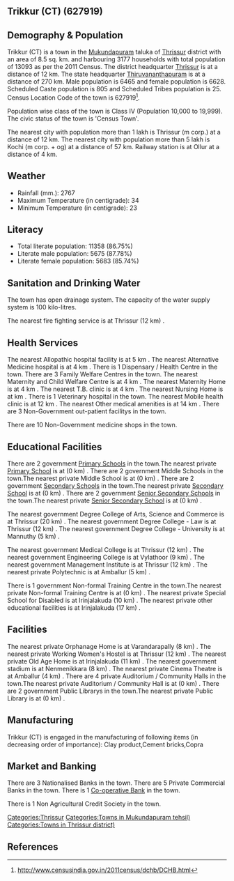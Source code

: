 {{Infobox settlement
| name=Trikkur (CT)
| native_name=
| native_name_lang=
| other_name=
| nickname=
| settlement_type=Town
| image_skyline=
| image_alt=
| image_caption=
| pushpin_map=India Kerala
| pushpin_label_position=right
| pushpin_map_alt=
| pushpin_map_caption=Location in Kerala, India
| latd=
| latm=
| lats=
| latNS=
| longd=
| longm=
| longs=
| longEW=
| coordinates_display=inline,title
| subdivision_type=Country
| subdivision_name={{flag|India}}
| subdivision_type1=[[States and territories of India|State]]
| subdivision_name1=Kerala 
| subdivision_type2=[[List of districts of India|District]]
| subdivision_name2=Thrissur
| subdivision_type3=Tahsil
| subdivision_name3=Mukundapuram
| website=
| established_title=<!-- Established -->
| established_date=
| founder=
| named_for=
| government_type=
| governing_body=
| unit_pref=Metric
| area_footnotes=
| area_rank=
| area_total_km2=8.5
| elevation_footnotes=
| elevation_m=
| population_total=13093
| population_as_of=2011
| population_rank=
| population_density_km2=1540
| population_demonym=
| population_footnotes=
| demographics_type1=Languages=
| demographics1_title1=Official=
| demographics1_info1=[[Malayalam language|Malayalam]]
| timezone1=[[Indian Standard Time|IST]]
| utc_offset1==+5:30
| postal_code_type=[[Postal Index Number|PIN]]
| postal_code=
| area_code_type=Telephone code
| area_code=
| registration_plate=
| blank1_name_sec1=Nearest city
| blank1_info_sec1=[[Thrissur (m corp.)]]
| blank2_name_sec1=[[Human sex ratio|Sex ratio]]
| blank2_info_sec1=1025
| blank3_name_sec1=Literacy
| blank3_info_sec1=86.75%
| blank1_name_sec2=[[2011 Census of India|2011 census]] code
| blank1_info_sec2=627919
| footnotes=
}}

== Trikkur (CT) (627919) ==

== Demography & Population ==

Trikkur (CT) is a town in the [[Mukundapuram]] taluka of [[Thrissur]] district with an area of 8.5 sq. km. and harbouring 3177 households with total population of 13093 as per the 2011 Census. The district headquarter [[Thrissur]] is at a distance of 12 km. The state headquarter [[Thiruvananthapuram]] is at a distance of 270 km. Male population is 6465 and female population is 6628. Scheduled Caste population is 805 and Scheduled Tribes population is 25. Census Location Code of the town is 627919<ref>http://www.censusindia.gov.in/2011census/dchb/DCHB.html</ref>.

Population wise class of the town is Class IV (Population 10,000 to 19,999).
The civic status of the town is 'Census Town'.

The nearest city with population more than 1 lakh is Thrissur (m corp.) at a distance of 12 km. The nearest city with population more than 5 lakh is Kochi (m corp. + og)  at a distance of 57 km. Railway station is at Ollur at a distance of 4 km.


== Weather ==  
* Rainfall (mm.): 2767 
* Maximum Temperature (in centigrade): 34
* Minimum Temperature (in centigrade): 23


== Literacy ==  
* Total literate population: 11358 (86.75%)
* Literate male population: 5675 (87.78%)
* Literate female population: 5683 (85.74%)


== Sanitation and Drinking Water ==  
The town has open drainage system.
The capacity of the water supply system is 100 kilo-litres.

The nearest fire fighting service is at Thrissur (12 km) .


== Health Services ==
The nearest Allopathic hospital facility is at 5 km .
The nearest Alternative Medicine hospital is at 4 km .
There is 1 Dispensary / Health Centre in the town.
There are 3 Family Welfare Centres in the town.
The nearest Maternity and Child Welfare Centre is at 4 km .
The nearest Maternity Home is at 4 km .
The nearest T.B. clinic is at 4 km .
The nearest Nursing Home is at  km .
There is 1 Veterinary hospital in the town.
The nearest Mobile health clinic is at 12 km .
The nearest Other medical amenities is at 14 km .
There are 3 Non-Government out-patient facilitys in the town.


There are 10 Non-Government medicine shops in the town.


== Educational Facilities ==
There are 2 government [[Primary School]]s in the town.The nearest private [[Primary School]] is at  (0 km) .
There are 2 government Middle Schools in the town.The nearest private Middle School is at  (0 km) .
There are 2 government [[Secondary School]]s in the town.The nearest private [[Secondary School]] is at  (0 km) .
There are 2 government [[Senior Secondary School]]s in the town.The nearest private [[Senior Secondary School]] is at  (0 km) .
 
 
 
 
 
The nearest government Degree College of Arts, Science and Commerce is at Thrissur (20 km) .
The nearest government Degree College - Law is at Thrissur (12 km) .
The nearest government Degree College - University is at Mannuthy (5 km) .
 
The nearest government Medical College is at Thrissur (12 km) .
The nearest government Engineering College is at Vylathoor (9 km) .
The nearest government Management Institute is at Thrissur (12 km) .
The nearest private Polytechnic is at Amballur (5 km) .
 
There is 1 government Non-formal Training Centre in the town.The nearest private Non-formal Training Centre is at  (0 km) .
The nearest private Special School for Disabled is at Irinjalakuda (10 km) .
The nearest private other educational facilities is at Irinjalakuda (17 km) .


== Facilities ==
The nearest private Orphanage Home is at Varandarapally (8 km) .
The nearest private Working Women's Hostel is at Thrissur (12 km) .
The nearest private Old Age Home is at Irinjalakuda (11 km) .
The nearest government stadium is at Nenmenikkara (8 km) .
The nearest private Cinema Theatre is at Amballur (4 km) .
There are 4 private Auditorium / Community Halls in the town.The nearest private Auditorium / Community Hall is at  (0 km) .
There are 2 government Public Librarys in the town.The nearest private Public Library is at  (0 km) .


== Manufacturing ==
Trikkur (CT) is engaged in the manufacturing of following items (in decreasing order of importance): Clay product,Cement bricks,Copra


== Market and Banking ==
There are 3 Nationalised Banks in the town.
There are 5 Private Commercial Banks in the town.
There is 1 [[Co-operative Bank]] in the town.

There is 1 Non Agricultural Credit Society in the town.


[[Categories:Thrissur]]
[[Categories:Towns in Mukundapuram tehsil)]]
[[Categories:Towns in Thrissur district)]]


== References ==
{{Reflist}}


